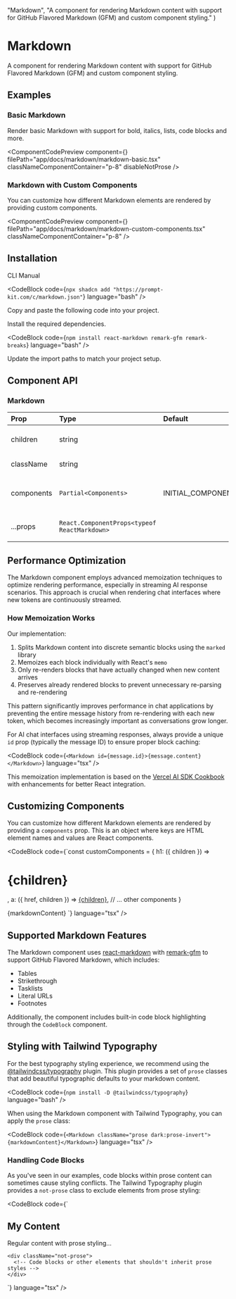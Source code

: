 
  "Markdown",
  "A component for rendering Markdown content with support for GitHub Flavored Markdown (GFM) and custom component styling."
)

# Markdown

A component for rendering Markdown content with support for GitHub Flavored Markdown (GFM) and custom component styling.

## Examples

### Basic Markdown

Render basic Markdown with support for bold, italics, lists, code blocks and more.

<ComponentCodePreview
  component={<MarkdownBasic />}
  filePath="app/docs/markdown/markdown-basic.tsx"
  classNameComponentContainer="p-8"
  disableNotProse
/>

### Markdown with Custom Components

You can customize how different Markdown elements are rendered by providing custom components.

<ComponentCodePreview
  component={<MarkdownCustomComponents />}
  filePath="app/docs/markdown/markdown-custom-components.tsx"
  classNameComponentContainer="p-8"
/>

## Installation

<Tabs defaultValue="cli">

<TabsList>
  <TabsTrigger value="cli">CLI</TabsTrigger>
  <TabsTrigger value="manual">Manual</TabsTrigger>
</TabsList>

<TabsContent value="cli">

<CodeBlock
  code={`npx shadcn add "https://prompt-kit.com/c/markdown.json"`}
  language="bash"
/>

</TabsContent>

<TabsContent value="manual">

<Steps>

<Step>Copy and paste the following code into your project.</Step>

<CodeBlock filePath="components/prompt-kit/markdown.tsx" language="tsx" />

<Step>Install the required dependencies.</Step>

<CodeBlock
  code={`npm install react-markdown remark-gfm remark-breaks`}
  language="bash"
/>

<Step>Update the import paths to match your project setup.</Step>

</Steps>

</TabsContent>

</Tabs>

## Component API

### Markdown

| Prop       | Type                                         | Default            | Description                                     |
| :--------- | :------------------------------------------- | :----------------- | :---------------------------------------------- |
| children   | string                                       |                    | Markdown content to render                      |
| className  | string                                       |                    | Additional CSS classes                          |
| components | `Partial<Components>`                        | INITIAL_COMPONENTS | Custom components to override default rendering |
| ...props   | `React.ComponentProps<typeof ReactMarkdown>` |                    | All other ReactMarkdown props                   |

## Performance Optimization

The Markdown component employs advanced memoization techniques to optimize rendering performance, especially in streaming AI response scenarios. This approach is crucial when rendering chat interfaces where new tokens are continuously streamed.

### How Memoization Works

Our implementation:

1. Splits Markdown content into discrete semantic blocks using the `marked` library
2. Memoizes each block individually with React's `memo`
3. Only re-renders blocks that have actually changed when new content arrives
4. Preserves already rendered blocks to prevent unnecessary re-parsing and re-rendering

This pattern significantly improves performance in chat applications by preventing the entire message history from re-rendering with each new token, which becomes increasingly important as conversations grow longer.

For AI chat interfaces using streaming responses, always provide a unique `id` prop (typically the message ID) to ensure proper block caching:

<CodeBlock
  code={`<Markdown id={message.id}>{message.content}</Markdown>`}
  language="tsx"
/>

This memoization implementation is based on the [Vercel AI SDK Cookbook](https://sdk.vercel.ai/cookbook/next/markdown-chatbot-with-memoization) with enhancements for better React integration.

## Customizing Components

You can customize how different Markdown elements are rendered by providing a `components` prop. This is an object where keys are HTML element names and values are React components.

<CodeBlock code={`const customComponents = {
    h1: ({ children }) => <h1 className="text-2xl font-bold text-blue-500">{children}</h1>,
    a: ({ href, children }) => <a href={href} className="text-purple-500 underline">{children}</a>,
    // ... other components
}

<Markdown components={customComponents}>{markdownContent}</Markdown>
`} language="tsx" />

## Supported Markdown Features

The Markdown component uses [react-markdown](https://github.com/remarkjs/react-markdown) with [remark-gfm](https://github.com/remarkjs/remark-gfm) to support GitHub Flavored Markdown, which includes:

- Tables
- Strikethrough
- Tasklists
- Literal URLs
- Footnotes

Additionally, the component includes built-in code block highlighting through the `CodeBlock` component.

## Styling with Tailwind Typography

For the best typography styling experience, we recommend using the [@tailwindcss/typography](https://github.com/tailwindlabs/tailwindcss-typography) plugin. This plugin provides a set of `prose` classes that add beautiful typographic defaults to your markdown content.

<CodeBlock code={`npm install -D @tailwindcss/typography`} language="bash" />

When using the Markdown component with Tailwind Typography, you can apply the `prose` class:

<CodeBlock
  code={`<Markdown className="prose dark:prose-invert">{markdownContent}</Markdown>`}
  language="tsx"
/>

### Handling Code Blocks

As you've seen in our examples, code blocks within prose content can sometimes cause styling conflicts. The Tailwind Typography plugin provides a `not-prose` class to exclude elements from prose styling:

<CodeBlock code={`<article className="prose">
    <h1>My Content</h1>
    <p>Regular content with prose styling...</p>

    <div className="not-prose">
      <!-- Code blocks or other elements that shouldn't inherit prose styles -->
    </div>

</article>
`} language="tsx" />
